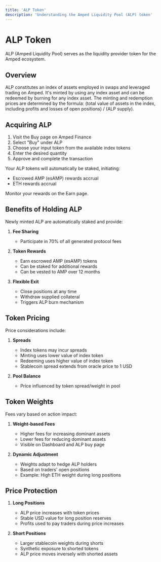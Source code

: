 ```yaml
---
title: 'ALP Token'
description: 'Understanding the Amped Liquidity Pool (ALP) token'
---
```


# ALP Token

ALP (Amped Liquidity Pool) serves as the liquidity provider token for the Amped ecosystem.

## Overview

ALP constitutes an index of assets employed in swaps and leveraged trading on Amped. It's minted by using any index asset and can be redeemed by burning for any index asset. The minting and redemption prices are determined by the formula: (total value of assets in the index, including profits and losses of open positions) / (ALP supply).

## Acquiring ALP

1. Visit the Buy page on Amped Finance
2. Select "Buy" under ALP
3. Choose your input token from the available index tokens
4. Enter the desired quantity
5. Approve and complete the transaction

Your ALP tokens will automatically be staked, initiating:
- Escrowed AMP (esAMP) rewards accrual
- ETH rewards accrual

Monitor your rewards on the Earn page.

## Benefits of Holding ALP

Newly minted ALP are automatically staked and provide:

1. **Fee Sharing**
   - Participate in 70% of all generated protocol fees

2. **Token Rewards**
   - Earn escrowed AMP (esAMP) tokens
   - Can be staked for additional rewards
   - Can be vested to AMP over 12 months

3. **Flexible Exit**
   - Close positions at any time
   - Withdraw supplied collateral
   - Triggers ALP burn mechanism

## Token Pricing

Price considerations include:

1. **Spreads**
   - Index tokens may incur spreads
   - Minting uses lower value of index token
   - Redeeming uses higher value of index token
   - Stablecoin spread extends from oracle price to 1 USD

2. **Pool Balance**
   - Price influenced by token spread/weight in pool

## Token Weights

Fees vary based on action impact:

1. **Weight-based Fees**
   - Higher fees for increasing dominant assets
   - Lower fees for reducing dominant assets
   - Visible on Dashboard and ALP buy page

2. **Dynamic Adjustment**
   - Weights adapt to hedge ALP holders
   - Based on traders' open positions
   - Example: High ETH weight during long positions

## Price Protection

1. **Long Positions**
   - ALP price increases with token prices
   - Stable USD value for long position reserves
   - Profits used to pay traders during price increases

2. **Short Positions**
   - Larger stablecoin weights during shorts
   - Synthetic exposure to shorted tokens
   - ALP price moves inversely with shorted assets 